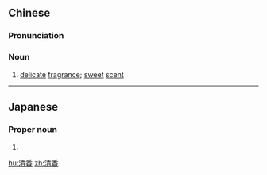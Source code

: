 ==Chinese==
{{zh-forms}}

===Pronunciation===
{{zh-pron
|m=qīngxiāng,er=y
|c=cing1 hoeng1
|h=pfs=chhîn-hiông
|mn=qz,xm:chheng-hiong/zz:chheng-hiang
|cat=n
}}

===Noun===
{{zh-noun}}

# [[delicate]] [[fragrance]]; [[sweet]] [[scent]]

----

==Japanese==
{{ja-kanjitab|さや|か}}

===Proper noun===
{{ja-pos|proper|さやか}}

# {{given name|female|lang=ja|sort=さやか}}

[[hu:清香]]
[[zh:清香]]